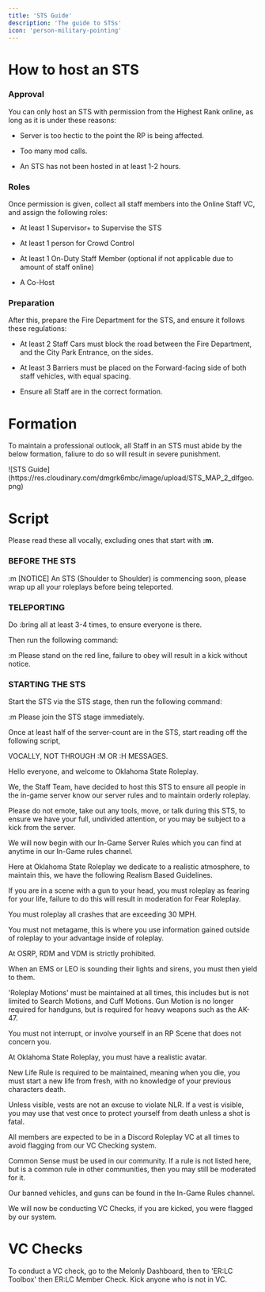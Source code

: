 ```yaml
---
title: 'STS Guide'
description: 'The guide to STSs'
icon: 'person-military-pointing'
---
```


# How to host an STS

### Approval
You can only host an STS with permission from the Highest Rank online, as long as it is under these reasons:

- Server is too hectic to the point the RP is being affected.

- Too many mod calls.

- An STS has not been hosted in at least 1-2 hours.

### Roles
Once permission is given, collect all staff members into the Online Staff VC, and assign the following roles:

- At least 1 Supervisor+ to Supervise the STS

- At least 1 person for Crowd Control

- At least 1 On-Duty Staff Member (optional if not applicable due to amount of staff online)

- A Co-Host

### Preparation
After this, prepare the Fire Department for the STS, and ensure it follows these regulations:

- At least 2 Staff Cars must block the road between the Fire Department, and the City Park Entrance, on the sides.

- At least 3 Barriers must be placed on the Forward-facing side of both staff vehicles, with equal spacing.

- Ensure all Staff are in the correct formation.

# Formation
<Info>To maintain a professional outlook, all Staff in an STS must abide by the below formation, faliure to do so will result in severe punishment.</Info>

<Frame type="glass">
![STS Guide](https://res.cloudinary.com/dmgrk6mbc/image/upload/STS_MAP_2_dlfgeo.png)
</Frame>


# Script
<Info>Please read these all vocally, excluding ones that start with **:m**.</Info>

### BEFORE THE STS

:m [NOTICE] An STS (Shoulder to Shoulder) is commencing soon, please wrap up all your roleplays before being teleported.

### TELEPORTING

Do :bring all at least 3-4 times, to ensure everyone is there.

Then run the following command:

:m Please stand on the red line, failure to obey will result in a kick without notice.

### STARTING THE STS

Start the STS via the STS stage, then run the following command:

:m Please join the STS stage immediately.

Once at least half of the server-count are in the STS, start reading off the following script,

VOCALLY, NOT THROUGH :M OR :H MESSAGES.

Hello everyone, and welcome to Oklahoma State Roleplay.

We, the Staff Team, have decided to host this STS to ensure all people in the in-game server know our server rules and to maintain orderly roleplay.

Please do not emote, take out any tools, move, or talk during this STS, to ensure we have your full, undivided attention, or you may be subject to a kick from the server.

We will now begin with our In-Game Server Rules which you can find at anytime in our In-Game rules channel.

Here at Oklahoma State Roleplay we dedicate to a realistic atmosphere, to maintain this, we have the following Realism Based Guidelines.

If you are in a scene with a gun to your head, you must roleplay as fearing for your life, failure to do this will result in moderation for Fear Roleplay.

You must roleplay all crashes that are exceeding 30 MPH.

You must not metagame, this is where you use information gained outside of roleplay to your advantage inside of roleplay.

At OSRP, RDM and VDM is strictly prohibited.

When an EMS or LEO is sounding their lights and sirens, you must then yield to them.

'Roleplay Motions' must be maintained at all times, this includes but is not limited to Search Motions, and Cuff Motions. Gun Motion is no longer required for handguns, but is required for heavy weapons such as the AK-47.

You must not interrupt, or involve yourself in an RP Scene that does not concern you.

At Oklahoma State Roleplay, you must have a realistic avatar.

New Life Rule is required to be maintained, meaning when you die, you must start a new life from fresh, with no knowledge of your previous characters death.

Unless visible, vests are not an excuse to violate NLR. If a vest is visible, you may use that vest once to protect yourself from death unless a shot is fatal.

All members are expected to be in a Discord Roleplay VC at all times to avoid flagging from our VC Checking system.

Common Sense must be used in our community. If a rule is not listed here, but is a common rule in other communities, then you may still be moderated for it.

Our banned vehicles, and guns can be found in the In-Game Rules channel.

We will now be conducting VC Checks, if you are kicked, you were flagged by our system.

# VC Checks

To conduct a VC check, go to the Melonly Dashboard, then to 'ER:LC Toolbox' then ER:LC Member Check. Kick anyone who is not in VC.
